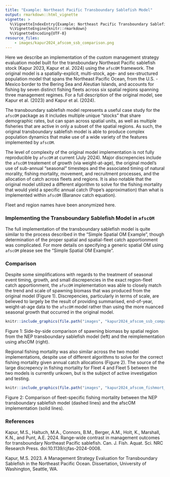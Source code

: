```yaml
---
title: "Example: Northeast Pacific Transboundary Sablefish Model"
output: rmarkdown::html_vignette
vignette: >
  %\VignetteIndexEntry{Example: Northeast Pacific Transboundary Sablefish Model}
  %\VignetteEngine{knitr::rmarkdown}
  %\VignetteEncoding{UTF-8}
resource_files:
    - images/kapur2024_afscom_ssb_comparison.png
---
```


Here we describe an implementation of the custom management strategy evaluation model built for the transboundary Northeast Pacific sablefish stock (Kapur 2023, Kapur et al. 2024) using the `afscOM` framework. The original model is a spatially-explicit, multi-stock, age- and sex-structured population model that spans the Northeast Pacific Ocean, from the U.S. - Mexico border to the Bering Sea and Aleutian Islands, and accounts for fishing by seven distinct fishing fleets across six spatial regions spanning three management regimes. For a full description of the original model, see Kapur et al. (2023) and Kapur et al. (2024).

The transboundary sablefish model represents a useful case study for the `afscOM` package as it includes multiple unique "stocks" that share demographic rates, but can span across spatial units, as well as multiple fisheries that are active in only a subset of the spatial regions. As such, the original transboundary sablefish model is able to produce complex population dynamics that make use of a wide variety of the features implemented by `afscOM`.

The level of complexity of the original model implementation is not fully reproducible by `afscOM` at current (July 2024). Major discrepencies include the `afscOM` treatement of growth (via weight-at-age), the original model's use of sub-annual "seasonal" timesteps and the associated timing of natural morality, fishing mortality, movement, and recruitment processes, and the allocation of catch across fleets and regions. It is also notable that the original model utilized a different algorithm to solve for the fishing mortality that would yield a specific annual catch (Pope's approximation) than what is implemented within `afscOM` (Baranov catch equation). 

Fleet and region names have been anonymized here.

### Implementing the Transboundary Sablefish Model in `afscOM`
The full implementation of the transboundary sablefish model is quite similar to the process described in the "Simple Spatial OM Example", though determination of the proper spatial and spatial-fleet catch apportionment was complicated. For more details on specifying a generic spatial OM using `afscOM` please see the "Simple Spatial OM Example".

### Comparison
Despite some simplifications with regards to the treatment of seasonal event timing, growth, and small discrepencies in the exact region-fleet catch apportionment, the `afscOM` implementation was able to closely match the trend and scale of spawning biomass that was produced from the original model (Figure 1). Discrepencies, particularly in terms of scale, are believed to largely be the result of providing summarised, end-of-year, weight-at-age data to the `afscOM` model rather than using the more nuanced seasonal growth that occurred in the original model.

```r
knitr::include_graphics(file.path("images", "kapur2024_afscom_ssb_comparison.png"))
```
Figure 1: Side-by-side comparison of spawning biomass by spatial region from the NEP transboundary sablefish model (left) and the reimplementation using afscOM (right).

Regional fishing mortality was also similar across the two model implementations, despite use of different algorithms to solve for the correct fishing mortality given annual catch allocations (Figure 2). The source of the large discrepency in fishing mortality for Fleet 4 and Fleet 5 between the two models is currently unkown, but is the subject of active investigation and testing. 

```r
knitr::include_graphics(file.path("images", "kapur2024_afscom_fishmort_comparison.png"))
```
Figure 2: Comparison of fleet-specific fishing mortality between the NEP transboundary sablefish model (dashed lines) and the afscOM implementation (solid lines).

### References
Kapur, M.S., Haltuch, M.A., Connors, B.M., Berger, A.M., Holt, K., Marshall, K.N., and Punt, A.E. 2024. Range-wide contrast in management outcomes for transboundary Northeast Pacific sablefish. Can. J. Fish. Aquat. Sci. NRC Research Press. doi:10.1139/cjfas-2024-0008.

Kapur, M.S. 2023. A Management Strategy Evaluation for Transboundary Sablefish in the Northeast Pacific Ocean. Dissertation, University of Washington, Seattle, WA.

